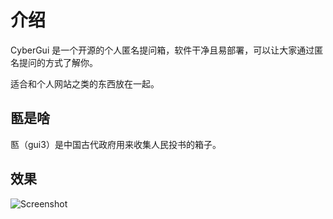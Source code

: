 # 介绍
 
CyberGui 是一个开源的个人匿名提问箱，软件干净且易部署，可以让大家通过匿名提问的方式了解你。

适合和个人网站之类的东西放在一起。

## 匦是啥

匦（gui3）是中国古代政府用来收集人民投书的箱子。

## 效果

![Screenshot](./images/img-zhcn.png)
